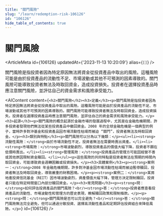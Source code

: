 ```yaml
---
title: "關門風險"
slug: "/learn/redemption-risk-106126"
id: "106126"
hide_table_of_contents: true
---
```



# 關門風險

<ArticleMeta id={106126} updatedAt={'2023-11-13 10:20:09'} alias={`[]`} />
<div className='border-solid border-b border-t-0 my-4 border-[var(--ifm-color-gray-300)]' />

關門風險是指投資者因為特定原因無法將資金從投資產品中取出的風險。這種風險可能是由於投資產品的流動性不足、市場波動或其他不可預測的因素導致的。關門風險可能導致投資者無法及時取回資金，造成投資損失。投資者在選擇投資產品時應注意關門風險，並評估自己的資金需求和風險承受能力。

<AIContent content={`<h2>關門風險</h2><h3>定義</h3><p>關門風險是指投資者因為特定原因無法將資金從投資產品中取出的風險。這種風險可能是由於投資產品的流動性不足、市場波動或其他不可預測的因素導致的。關門風險可能導致投資者無法及時取回資金，造成投資損失。投資者在選擇投資產品時應注意關門風險，並評估自己的資金需求和風險承受能力。</p><h3>起源</h3><p>關門風險的概念起源於金融市場的發展過程中，尤其是在金融危機期間，許多投資者發現他們無法從某些投資產品中撤回資金。2008 年的全球金融危機是一個典型的例子，當時許多對沖基金和投資產品因市場流動性枯竭而被迫 “關門”，投資者無法及時取回資金。</p><h3>類別與特點</h3><p>關門風險可以分為以下幾類：</p><ul><li><strong>流動性風險：</strong>由於市場流動性不足，投資者無法在需要時賣出資產。</li><li><strong>市場風險：</strong>市場波動劇烈，導致投資產品的價值大幅下降，投資者不願在低價時賣出。</li><li><strong>管理風險：</strong>投資產品的管理方可能因經營不善或其他原因限制資金贖回。</li></ul><p>這些風險的共同特點是投資者無法在預期的時間內取回資金，可能導致資金週轉困難或投資損失。</p><h3>具體案例</h3><p><strong>案例一：</strong>2008 年金融危機期間，許多對沖基金因市場流動性枯竭而被迫暫停贖回，投資者無法及時取回資金，導致嚴重的財務困境。</p><p><strong>案例二：</strong>某房地產投資信託基金（REIT）因市場波動劇烈，資產價值大幅下降，管理方決定限制贖回，投資者只能在特定時間窗口內部分贖回資金。</p><h3>常見問題</h3><p><strong>問：</strong>如何評估投資產品的關門風險？<br/><strong>答：</strong>投資者應查看投資產品的流動性、市場波動性和管理方的歷史表現，瞭解贖回政策和限制條款。</p><p><strong>問：</strong>關門風險是否可以完全避免？<br/><strong>答：</strong>關門風險無法完全避免，但可以通過分散投資、選擇高流動性產品和定期評估投資組合來降低風險。</p>`} id={106126} />
